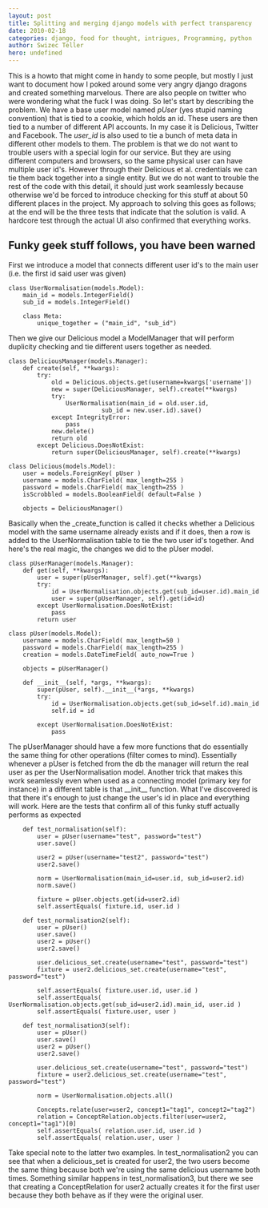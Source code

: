 ```yaml
---
layout: post
title: Splitting and merging django models with perfect transparency
date: 2010-02-18
categories: django, food for thought, intrigues, Programming, python
author: Swizec Teller
hero: undefined
---
```


This is a howto that might come in handy to some people, but mostly I just want to document how I poked around some very angry django dragons and created something marvelous. There are also people on twitter who were wondering what the fuck I was doing. So let's start by describing the problem. We have a base user model named _pUser_ (yes stupid naming convention) that is tied to a cookie, which holds an id. These users are then tied to a number of different API accounts. In my case it is Delicious, Twitter and Facebook. The _user_id_ is also used to tie a bunch of meta data in different other models to them. The problem is that we do not want to trouble users with a special login for our service. But they are using different computers and browsers, so the same physical user can have multiple user id's. However through their Delicious et al. credentials we can tie them back together into a single entity. But we do not want to trouble the rest of the code with this detail, it should just work seamlessly because otherwise we'd be forced to introduce checking for this stuff at about 50 different places in the project. My approach to solving this goes as follows; at the end will be the three tests that indicate that the solution is valid. A hardcore test through the actual UI also confirmed that everything works.

## Funky geek stuff follows, you have been warned

First we introduce a model that connects different user id's to the main user (i.e. the first id said user was given)

    class UserNormalisation(models.Model):
    	main_id = models.IntegerField()
    	sub_id = models.IntegerField()

    	class Meta:
    		unique_together = ("main_id", "sub_id")

Then we give our Delicious model a ModelManager that will perform duplicity checking and tie different users together as needed.

    class DeliciousManager(models.Manager):
    	def create(self, **kwargs):
    		try:
    			old = Delicious.objects.get(username=kwargs['username'])
    			new = super(DeliciousManager, self).create(**kwargs)
    			try:
    				UserNormalisation(main_id = old.user.id,
    						  sub_id = new.user.id).save()
    			except IntegrityError:
    				pass
    			new.delete()
    			return old
    		except Delicious.DoesNotExist:
    			return super(DeliciousManager, self).create(**kwargs)

    class Delicious(models.Model):
    	user = models.ForeignKey( pUser )
    	username = models.CharField( max_length=255 )
    	password = models.CharField( max_length=255 )
    	isScrobbled = models.BooleanField( default=False )

    	objects = DeliciousManager()

Basically when the _create_function is called it checks whether a Delicious model with the same username already exists and if it does, then a row is added to the UserNormalisation table to tie the two user id's together. And here's the real magic, the changes we did to the pUser model.

    class pUserManager(models.Manager):
    	def get(self, **kwargs):
    		user = super(pUserManager, self).get(**kwargs)
    		try:
    			id = UserNormalisation.objects.get(sub_id=user.id).main_id
    			user = super(pUserManager, self).get(id=id)
    		except UserNormalisation.DoesNotExist:
    			pass
    		return user

    class pUser(models.Model):
    	username = models.CharField( max_length=50 )
    	password = models.CharField( max_length=255 )
    	creation = models.DateTimeField( auto_now=True )

    	objects = pUserManager()

    	def __init__(self, *args, **kwargs):
    		super(pUser, self).__init__(*args, **kwargs)
    		try:
    			id = UserNormalisation.objects.get(sub_id=self.id).main_id
    			self.id = id

    		except UserNormalisation.DoesNotExist:
    			pass

The pUserManager should have a few more functions that do essentially the same thing for other operations (filter comes to mind). Essentially whenever a pUser is fetched from the db the manager will return the real user as per the UserNormalisation model. Another trick that makes this work seamlessly even when used as a connecting model (primary key for instance) in a different table is that \_\_init\_\_ function. What I've discovered is that there it's enough to just change the user's id in place and everything will work. Here are the tests that confirm all of this funky stuff actually performs as expected

    	def test_normalisation(self):
    		user = pUser(username="test", password="test")
    		user.save()

    		user2 = pUser(username="test2", password="test")
    		user2.save()

    		norm = UserNormalisation(main_id=user.id, sub_id=user2.id)
    		norm.save()

    		fixture = pUser.objects.get(id=user2.id)
    		self.assertEquals( fixture.id, user.id )

    	def test_normalisation2(self):
    		user = pUser()
    		user.save()
    		user2 = pUser()
    		user2.save()

    		user.delicious_set.create(username="test", password="test")
    		fixture = user2.delicious_set.create(username="test", password="test")

    		self.assertEquals( fixture.user.id, user.id )
    		self.assertEquals( UserNormalisation.objects.get(sub_id=user2.id).main_id, user.id )
    		self.assertEquals( fixture.user, user )

    	def test_normalisation3(self):
    		user = pUser()
    		user.save()
    		user2 = pUser()
    		user2.save()

    		user.delicious_set.create(username="test", password="test")
    		fixture = user2.delicious_set.create(username="test", password="test")
    		
    		norm = UserNormalisation.objects.all()

    		Concepts.relate(user=user2, concept1="tag1", concept2="tag2")
    		relation = ConceptRelation.objects.filter(user=user2, concept1="tag1")[0]
    		self.assertEquals( relation.user.id, user.id )
    		self.assertEquals( relation.user, user )

Take special note to the latter two examples. In test_normalisation2 you can see that when a delicious_set is created for user2, the two users become the same thing because both we're using the same delicious username both times. Something similar happens in test_normalisation3, but there we see that creating a ConceptRelation for user2 actually creates it for the first user because they both behave as if they were the original user.
